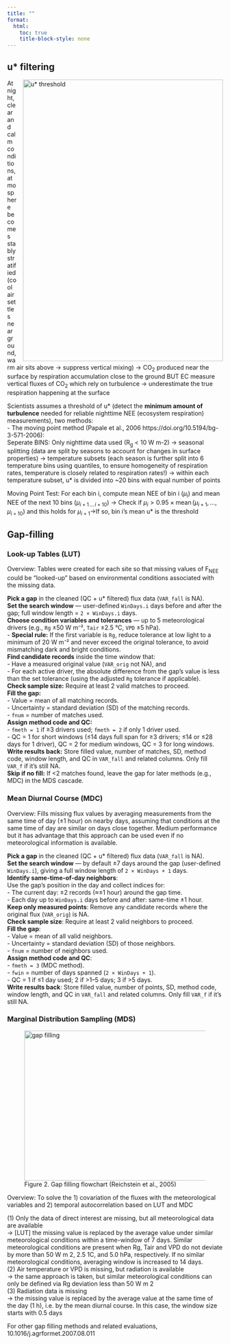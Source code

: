 ```yaml
---
title: ""
format:
  html:
    toc: true
    title-block-style: none
---
```


## u\* filtering

<img src="img/u%2A%20threshold.png" alt="u* threshold" style="float: right; margin-left: 15px; " width="467" height="657"/>

At night, clear and calm conditions, atmosphere becomes stably stratified (cool air settles near ground, warm air sits above -\> suppress vertical mixing) -\> CO~2~ produced near the surface by respiration accumulation close to the ground BUT EC measure vertical fluxes of CO~2~ which rely on turbulence -\> underestimate the true respiration happening at the surface

Scientists assumes a threshold of u\* (detect the **minimum amount of turbulence** needed for reliable nighttime NEE (ecosystem respiration) measurements), two methods:\
- The moving point method (Papale et al., 2006 https://doi.org/10.5194/bg-3-571-2006):\
Seperate BINS: Only nighttime data used (R~g~ \< 10 W m-2) -\> seasonal splitting (data are split by seasons to account for changes in surface properties) -\> temperature subsets (each season is further split into 6 temperature bins using quantiles, to ensure homogeneity of respiration rates, temperature is closely related to respiration rates!) -\> within each temperature subset, u\* is divided into \~20 bins with equal number of points

Moving Point Test: For each bin i, compute mean NEE of bin i ($\mu_i$) and mean NEE of the next 10 bins ($\mu_{i+1\,\ldots\,i+10}$) -\> Check if $\mu_i > 0.95 \times \operatorname{mean}(\mu_{i+1}, \ldots, \mu_{i+10})$ and this holds for $\mu_{i+1}$-\>If so, bin i's mean u\* is the threshold\

## Gap-filling

### Look-up Tables (LUT)

Overview: Tables were created for each site so that missing values of F~NEE~ could be "looked-up" based on environmental conditions associated with the missing data.

**Pick a gap** in the cleaned (QC + u\* filtered) flux data (`VAR_fall` is NA).\
**Set the search window** — user-defined `WinDays.i` days before and after the gap; full window length = `2 × WinDays.i` days.\
**Choose condition variables and tolerances** — up to 5 meteorological drivers (e.g., `Rg` ±50 W m⁻², `Tair` ±2.5 °C, `VPD` ±5 hPa).\
- **Special rule:** If the first variable is `Rg`, reduce tolerance at low light to a minimum of 20 W m⁻² and never exceed the original tolerance, to avoid mismatching dark and bright conditions.\
**Find candidate records** inside the time window that:\
- Have a measured original value (`VAR_orig` not NA), and\
- For each active driver, the absolute difference from the gap’s value is less than the set tolerance (using the adjusted `Rg` tolerance if applicable).\
**Check sample size:** Require at least 2 valid matches to proceed.\
**Fill the gap:**\
- Value = mean of all matching records.\
- Uncertainty = standard deviation (SD) of the matching records.\
- `fnum` = number of matches used.\
**Assign method code and QC:**\
- `fmeth = 1` if ≥3 drivers used; `fmeth = 2` if only 1 driver used.\
- QC = 1 for short windows (≤14 days full span for ≥3 drivers; ≤14 or ≤28 days for 1 driver), QC = 2 for medium windows, QC = 3 for long windows.\
**Write results back:** Store filled value, number of matches, SD, method code, window length, and QC in `VAR_fall` and related columns. Only fill `VAR_f` if it’s still NA.\
**Skip if no fill:** If \<2 matches found, leave the gap for later methods (e.g., MDC) in the MDS cascade.

### Mean Diurnal Course (MDC)

Overview: Fills missing flux values by averaging measurements from the same time of day (±1 hour) on nearby days, assuming that conditions at the same time of day are similar on days close together. Medium performance but it has advantage that this approach can be used even if no meteorological information is available.

**Pick a gap** in the cleaned (QC + u\* filtered) flux data (`VAR_fall` is NA).\
**Set the search window** — by default ±7 days around the gap (user-defined `WinDays.i`), giving a full window length of `2 × WinDays + 1` days.\
**Identify same-time-of-day neighbors**:\
Use the gap’s position in the day and collect indices for:\
- The current day: ±2 records (≈±1 hour) around the gap time.\
- Each day up to `WinDays.i` days before and after: same-time ±1 hour.\
**Keep only measured points**: Remove any candidate records where the original flux (`VAR_orig`) is NA.\
**Check sample size**: Require at least 2 valid neighbors to proceed.\
**Fill the gap**:\
- Value = mean of all valid neighbors.\
- Uncertainty = standard deviation (SD) of those neighbors.\
- `fnum` = number of neighbors used.\
**Assign method code and QC**:\
- `fmeth = 3` (MDC method).\
- `fwin` = number of days spanned (`2 × WinDays + 1`).\
- QC = 1 if ≤1 day used; 2 if \>1–5 days; 3 if \>5 days.\
**Write results back**: Store filled value, number of points, SD, method code, window length, and QC in `VAR_fall` and related columns. Only fill `VAR_f` if it’s still NA.

### Marginal Distribution Sampling (MDS)

![ Figure 2. Gap filling flowchart (Reichstein et al., 2005)](img/gapfilling.png){alt="gap filling" style="float: right; margin-left: 15px;" width="450" height="350"}

Overview: To solve the 1) covariation of the fluxes with the meteorological variables and 2) temporal autocorrelation based on LUT and MDC

\(1\) Only the data of direct interest are missing, but all meteorological data are available\
-\> \[LUT\] the missing value is replaced by the average value under similar meteorological conditions within a time-window of 7 days. Similar meteorological conditions are present when Rg, Tair and VPD do not deviate by more than 50 W m 2, 2.5 1C, and 5.0 hPa, respectively. If no similar meteorological conditions, averaging window is increased to 14 days.\
(2) Air temperature or VPD is missing, but radiation is available\
-\> the same approach is taken, but similar meteorological conditions can only be defined via Rg deviation less than 50 W m 2\
(3) Radiation data is missing\
-\> the missing value is replaced by the average value at the same time of the day (1 h), i.e. by the mean diurnal course. In this case, the window size starts with 0.5 days

For other gap filling methods and related evaluations, 10.1016/j.agrformet.2007.08.011
